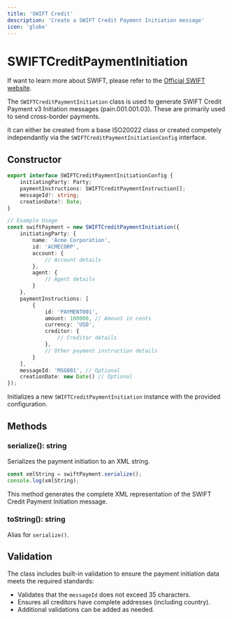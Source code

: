 ```yaml
---
title: 'SWIFT Credit'
description: 'Create a SWIFT Credit Payment Initiation message'
icon: 'globe'
---
```


# SWIFTCreditPaymentInitiation

<Info>If want to learn more about SWIFT, please refer to the <a href="https://www.swift.com/standards/iso-20022/iso-20022-payments-financial-institutions">Official SWIFT website</a>.</Info>

The `SWIFTCreditPaymentInitiation` class is used to generate SWIFT Credit Payment v3 Initiation messages (pain.001.001.03). These are primarily used to send cross-border payments.

It can either be created from a base ISO20022 class or created competely independantly via the `SWIFTCreditPaymentInitiationConfig` interface.

## Constructor

```typescript
export interface SWIFTCreditPaymentInitiationConfig {
    initiatingParty: Party;
    paymentInstructions: SWIFTCreditPaymentInstruction[];
    messageId?: string;
    creationDate?: Date;
}

// Example Usage
const swiftPayment = new SWIFTCreditPaymentInitiation({
    initiatingParty: {
        name: 'Acme Corporation',
        id: 'ACMECORP',
        account: {
            // Account details
        },
        agent: {
            // Agent details
        }
    },
    paymentInstructions: [
        {
            id: 'PAYMENT001',
            amount: 100000, // Amount in cents
            currency: 'USD',
            creditor: {
                // Creditor details
            },
            // Other payment instruction details
        }
    ],
    messageId: 'MSG001', // Optional
    creationDate: new Date() // Optional
});
```

Initializes a new `SWIFTCreditPaymentInitiation` instance with the provided configuration.

## Methods

### serialize(): string

Serializes the payment initiation to an XML string.

```typescript
const xmlString = swiftPayment.serialize();
console.log(xmlString);
```

This method generates the complete XML representation of the SWIFT Credit Payment Initiation message.

### toString(): string

Alias for `serialize()`.

## Validation

The class includes built-in validation to ensure the payment initiation data meets the required standards:

- Validates that the `messageId` does not exceed 35 characters.
- Ensures all creditors have complete addresses (including country).
- Additional validations can be added as needed.
